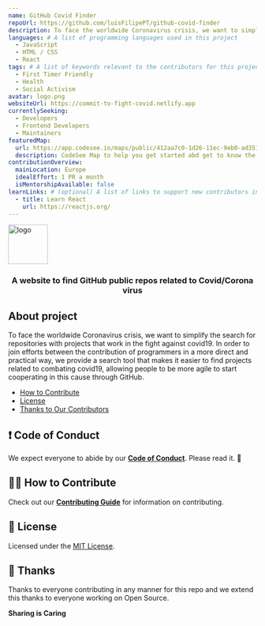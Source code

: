 ```yaml
---
name: GitHub Covid Finder
repoUrl: https://github.com/luisFilipePT/github-covid-finder
description: To face the worldwide Coronavirus crisis, we want to simplify the search for repositories with projects that work in the fight against covid19.
languages: # A list of programming languages used in this project
  - JavaScript
  - HTML / CSS
  - React
tags: # A list of keywords relevant to the contributors for this project
  - First Timer Friendly
  - Health
  - Social Activism
avatar: logo.png
websiteUrl: https://commit-to-fight-covid.netlify.app
currentlySeeking:
  - Developers
  - Frontend Developers
  - Maintainers
featuredMap:
  url: https://app.codesee.io/maps/public/412aa7c0-1d26-11ec-9eb0-ad351a9f5b0c
  description: CodeSee Map to help you get started abd get to know the project
contributionOverview:
  mainLocation: Europe
  idealEffort: 1 PR a month
  isMentorshipAvailable: false
learnLinks: # (optional) A list of links to support new contributors in learning about your project and tech stack and culture / community
  - title: Learn React
    url: https://reactjs.org/
---
```


<!-- Divide your content into sections using our handy shortcodes. Each section is optional -->

<Overview>

<img src="https://github.com/luisFilipePT/github-covid-finder/raw/master/readme-logo.png" alt="logo" width="80px"/>

<h3 align="center">
  A website to find GitHub public repos related to Covid/Corona virus
</h3>

## About project

To face the worldwide Coronavirus crisis, we want to simplify the search for repositories with projects that work in the fight against covid19. In order to join efforts between the contribution of programmers in a more direct and practical way, we provide a search tool that makes it easier to find projects related to combating covid19, allowing people to be more agile to start cooperating in this cause through GitHub.

</Overview>

<Contributing>

- [How to Contribute](#-how-to-contribute)
- [License](#memo-license)
- [Thanks to Our Contributors](#-thanks)

## ❗ Code of Conduct

We expect everyone to abide by our [**Code of Conduct**](https://github.com/luisFilipePT/github-covid-finder/blob/master/CODE_OF_CONDUCT.md). Please read it. 🤝

## 🙌🏻 How to Contribute

Check out our [**Contributing Guide**](https://github.com/luisFilipePT/github-covid-finder/blob/master/CONTRIBUTING.md) for information on contributing.

## :memo: License

Licensed under the [MIT License](https://github.com/luisFilipePT/github-covid-finder/blob/master/LICENSE).

## 💜 Thanks

Thanks to everyone contributing in any manner for this repo and we extend this thanks to everyone working on Open Source.

**Sharing is Caring**

</Contributing>